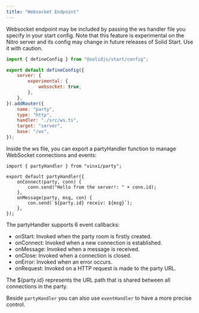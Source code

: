 ```yaml
---
title: "Websocket Endpoint"
---
```


Websocket endpoint may be included by passing the ws handler file you specify in your start config. Note that this feature is experimental on the Nitro server and its config may change in future releases of Solid Start. Use it with caution.

```js
import { defineConfig } from "@solidjs/start/config";

export default defineConfig({
	server: {
		experimental: {
			websocket: true,
		},
	},
}).addRouter({
	name: "party",
	type: "http",
	handler: "./src/ws.ts",
	target: "server",
	base: "/ws",
});
```

Inside the ws file, you can export a partyHandler function to manage WebSocket connections and events:

```tsx
import { partyHandler } from "vinxi/party";

export default partyHandler({
	onConnect(party, conn) {
		conn.send("Hello from the server!: " + conn.id);
	},
	onMessage(party, msg, con) {
		con.send(`${party.id} receiv: ${msg}`);
	},
});
```

The partyHandler supports 6 event callbacks:

- onStart: Invoked when the party room is firstly created.
- onConnect: Invoked when a new connection is established.
- onMessage: Invoked when a message is received.
- onClose: Invoked when a connection is closed.
- onError: Invoked when an error occurs.
- onRequest: Invoked on a HTTP request is made to the party URL.

The ${party.id} represents the URL path that is shared between all connections in the party.

Beside `partyHandler` you can also use `eventHandler` to have a more precise control.
